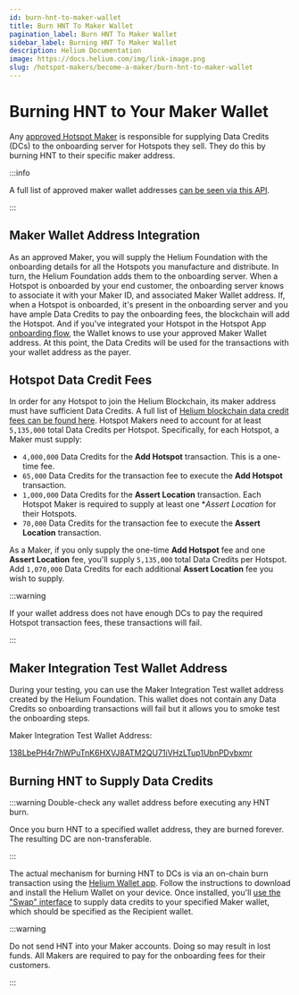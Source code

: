 ```yaml
---
id: burn-hnt-to-maker-wallet
title: Burn HNT To Maker Wallet
pagination_label: Burn HNT To Maker Wallet
sidebar_label: Burning HNT To Maker Wallet
description: Helium Documentation
image: https://docs.helium.com/img/link-image.png
slug: /hotspot-makers/become-a-maker/burn-hnt-to-maker-wallet
---
```


# Burning HNT to Your Maker Wallet


Any [approved Hotspot Maker](/network-iot/hotspots-iot/full-hotspots) is responsible for supplying
Data Credits (DCs) to the onboarding server for Hotspots they sell. They do this by burning HNT to
their specific maker address.

:::info

A full list of approved maker wallet addresses
[can be seen via this API](https://onboarding.dewi.org/api/v2/makers).

:::

## Maker Wallet Address Integration

As an approved Maker, you will supply the Helium Foundation with the onboarding details for all the
Hotspots you manufacture and distribute. In turn, the Helium Foundation adds them to the onboarding
server. When a Hotspot is onboarded by your end customer, the onboarding server knows to associate
it with your Maker ID, and associated Maker Wallet address. If, when a Hotspot is onboarded, it's
present in the onboarding server and you have ample Data Credits to pay the onboarding fees, the
blockchain will add the Hotspot. And if you've integrated your Hotspot in the Hotspot App
[onboarding flow](/hotspot-makers/become-a-maker/hotspot-integration-testing), the Wallet knows to
use your approved Maker Wallet address. At this point, the Data Credits will be used for the
transactions with your wallet address as the payer.

## Hotspot Data Credit Fees

In order for any Hotspot to join the Helium Blockchain, its maker address must have sufficient Data
Credits. A full list of
[Helium blockchain data credit fees can be found here](/blockchain/transaction-fees). Hotspot Makers
need to account for at least `5,135,000` total Data Credits per Hotspot. Specifically, for each
Hotspot, a Maker must supply:

- `4,000,000` Data Credits for the **Add Hotspot** transaction. This is a one-time fee.
- `65,000` Data Credits for the transaction fee to execute the **Add Hotspot** transaction.
- `1,000,000` Data Credits for the **Assert Location** transaction. Each Hotspot Maker is required
  to supply at least one \*_Assert Location_ for their Hotspots.
- `70,000` Data Credits for the transaction fee to execute the **Assert Location** transaction.

As a Maker, if you only supply the one-time **Add Hotspot** fee and one **Assert Location** fee,
you'll supply `5,135,000` total Data Credits per Hotspot. Add `1,070,000` Data Credits for each
additional **Assert Location** fee you wish to supply.

:::warning

If your wallet address does not have enough DCs to pay the required Hotspot transaction fees, these
transactions will fail.

:::

## Maker Integration Test Wallet Address

During your testing, you can use the Maker Integration Test wallet address created by the Helium
Foundation. This wallet does not contain any Data Credits so onboarding transactions will fail but
it allows you to smoke test the onboarding steps.

Maker Integration Test Wallet Address:

[138LbePH4r7hWPuTnK6HXVJ8ATM2QU71iVHzLTup1UbnPDvbxmr](https://explorer-old.helium.com/accounts/138LbePH4r7hWPuTnK6HXVJ8ATM2QU71iVHzLTup1UbnPDvbxmr)

## Burning HNT to Supply Data Credits

:::warning Double-check any wallet address before executing any HNT burn.

Once you burn HNT to a specified wallet address, they are burned forever. The resulting DC are
non-transferable.

:::

The actual mechanism for burning HNT to DCs is via an on-chain burn transaction using the
[Helium Wallet app](/wallets/helium-wallet-app). Follow the instructions to download and install the
Helium Wallet on your device. Once installed, you'll
[use the "Swap" interface](/hotspot-makers/become-a-maker/funding-a-maker-account) to supply data
credits to your specified Maker wallet, which should be specified as the Recipient wallet.

:::warning

Do not send HNT into your Maker accounts. Doing so may result in lost funds. All Makers are required
to pay for the onboarding fees for their customers.

:::
